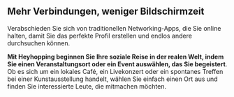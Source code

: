 ## Mehr Verbindungen, weniger Bildschirmzeit

Verabschieden Sie sich von traditionellen Networking-Apps, die Sie online halten, damit Sie das perfekte Profil erstellen und endlos andere durchsuchen können.

**Mit Heyhopping beginnen Sie Ihre soziale Reise in der realen Welt, indem Sie einen Veranstaltungsort oder ein Event auswählen, das Sie begeistert**. Ob es sich um ein lokales Café, ein Livekonzert oder ein spontanes Treffen bei einer Kunstausstellung handelt, wählen Sie einfach einen Ort aus und finden Sie interessierte Leute, die mitmachen möchten.
